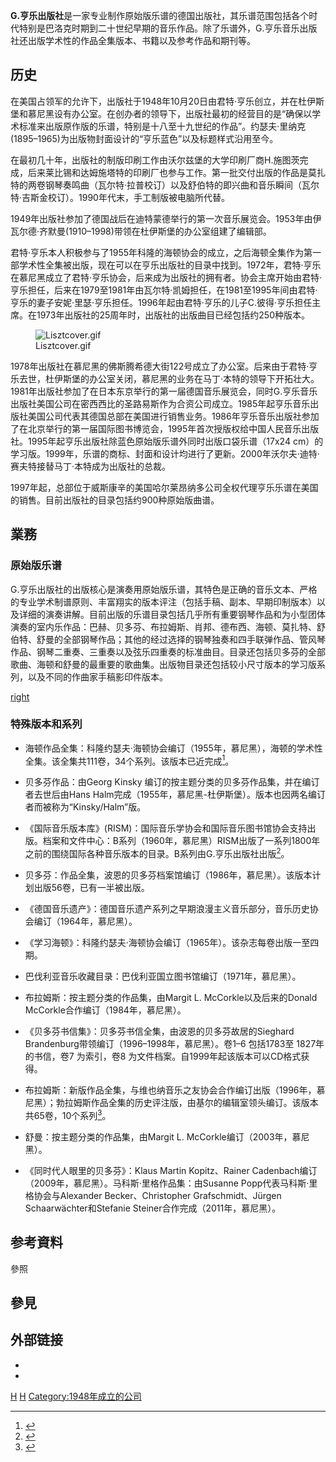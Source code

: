 {{Infobox publisher
| image        = [[File:Henle_Verlag_Logo.svg|200px]]
| parent       = 
| status       = 
| founded      = 1948年10月20日
| founder      = 
| successor    = 
| country      = [[德国|德国]]
| headquarters = [[慕尼黑|慕尼黑]]
| distribution = 
| keypeople    = 沃尔夫·迪特·赛夫特 
| publications = [[乐谱|乐谱]]
| topics       = 
| genre        = 
| imprints     = 
| revenue      = 
| numemployees = 
| nasdaq       = 
| url          = {{URL|http://www.henle.com}}
}}

'''G.亨乐出版社'''是一家专业制作原始版乐谱的德国出版社，其乐谱范围包括各个时代特别是巴洛克时期到二十世纪早期的音乐作品。除了乐谱外，G.亨乐音乐出版社还出版学术性的作品全集版本、书籍以及参考作品和期刊等。

== 历史 ==
在美国占领军的允许下，出版社于1948年10月20日由君特·亨乐创立，并在杜伊斯堡和慕尼黑设有办公室。在创办者的领导下，出版社最初的经营目的是“确保以学术标准来出版原作版的乐谱，特别是十八至十九世纪的作品”。约瑟夫·里纳克(1895–1965)为出版物封面设计的“亨乐蓝色”以及标题样式沿用至今。

在最初几十年，出版社的制版印刷工作由沃尔兹堡的大学印刷厂商H.施图茨完成，后来莱比锡和达姆施塔特的印刷厂也参与工作。第一批交付出版的作品是莫扎特的两卷钢琴奏鸣曲（瓦尔特·拉普校订）以及舒伯特的即兴曲和音乐瞬间（瓦尔特·吉斯金校订）。1990年代末，手工制版被电脑所代替。

1949年出版社参加了德国战后在迪特蒙德举行的第一次音乐展览会。1953年由伊瓦尔德·齐默曼(1910–1998)带领在杜伊斯堡的办公室组建了编辑部。

君特·亨乐本人积极参与了1955年科隆的海顿协会的成立，之后海顿全集作为第一部学术性全集被出版，现在可以在亨乐出版社的目录中找到。1972年，君特·亨乐在慕尼黑成立了君特·亨乐协会，后来成为出版社的拥有者。协会主席开始由君特·亨乐担任，后来在1979至1981年由瓦尔特·凯姆担任，在1981至1995年间由君特·亨乐的妻子安妮·里瑟·亨乐担任。1996年起由君特·亨乐的儿子C.彼得·亨乐担任主席。在1973年出版社的25周年时，出版社的出版曲目已经包括约250种版本。

[[File:Lisztcover.gif|right]]

1978年出版社在慕尼黑的佛斯腾希德大街122号成立了办公室。后来由于君特·亨乐去世，杜伊斯堡的办公室关闭，慕尼黑的业务在马丁·本特的领导下开拓壮大。1981年出版社参加了在日本东京举行的第一届德国音乐展览会，同时G.亨乐音乐出版社美国公司在密西西比的圣路易斯作为合资公司成立。1985年起亨乐音乐出版社美国公司代表其德国总部在美国进行销售业务。1986年亨乐音乐出版社参加了在北京举行的第一届国际图书博览会，1995年首次授版权给中国人民音乐出版社。1995年起亨乐出版社除蓝色原始版乐谱外同时出版口袋乐谱（17x24 cm）的学习版。1999年，乐谱的商标、封面和设计均进行了更新。2000年沃尔夫·迪特·赛夫特接替马丁·本特成为出版社的总裁。

1997年起，总部位于威斯康辛的美国哈尔莱昂纳多公司全权代理亨乐乐谱在美国的销售。目前出版社的目录包括约900种原始版曲谱。

== 業務 ==
=== 原始版乐谱 ===
G.亨乐出版社的出版核心是演奏用原始版乐谱，其特色是正确的音乐文本、严格的专业学术制谱原则、丰富翔实的版本评注（包括手稿、副本、早期印制版本）以及详细的演奏讲解。目前出版的乐谱目录包括几乎所有重要钢琴作品和为小型团体演奏的室内乐作品：巴赫、贝多芬、布拉姆斯、肖邦、德布西、海顿、莫扎特、舒伯特、舒曼的全部钢琴作品；其他的经过选择的钢琴独奏和四手联弹作品、管风琴作品、钢琴二重奏、三重奏以及弦乐四重奏的标准曲目。目录还包括贝多芬的全部歌曲、海顿和舒曼的最重要的歌曲集。出版物目录还包括较小尺寸版本的学习版系列，以及不同的作曲家手稿影印件版本。

[[file:Verlagsgebäude_G._Henle_Verlag.jpg|right]]

=== 特殊版本和系列 ===
* 海顿作品全集：科隆约瑟夫·海顿协会编订（1955年，慕尼黑），海顿的学术性全集。该全集共111卷，34个系列。该版本已近完成<ref>{{cite web|url=http://www.haydn-institut.de/Gesamtausgabe/gesamtausgabe.html|title=Gesamtausgabe|website=www.haydn-institut.de|deadurl=yes|archiveurl=https://web.archive.org/web/20160304132943/http://www.haydn-institut.de/Gesamtausgabe/gesamtausgabe.html|archivedate=2016-03-04|accessdate=2012-02-06}}</ref>。

* 贝多芬作品：由Georg Kinsky 编订的按主题分类的贝多芬作品集，并在编订者去世后由Hans Halm完成（1955年，慕尼黑-杜伊斯堡）。版本也因两名编订者而被称为“Kinsky/Halm”版。

* 《国际音乐版本库》(RISM)：国际音乐学协会和国际音乐图书馆协会支持出版。档案和文件中心：B系列（1960年，慕尼黑）RISM出版了一系列1800年之前的围绕国际各种音乐版本的目录。B系列由G.亨乐出版社出版<ref>{{cite web|url=http://opac.rism.info/|title=RISM-OPAC: Suche|website=opac.rism.info|accessdate=2012-02-06|archive-date=2014-04-03|archive-url=https://web.archive.org/web/20140403182027/http://opac.rism.info/|dead-url=no}}</ref>。

* 贝多芬：作品全集，波恩的贝多芬档案馆编订（1986年，慕尼黑）。该版本计划出版56卷，已有一半被出版。

* 《德国音乐遗产》：德国音乐遗产系列之早期浪漫主义音乐部分，音乐历史协会编订（1964年，慕尼黑）。

* 《学习海顿》：科隆约瑟夫·海顿协会编订（1965年）。该杂志每卷出版一至四期。

* 巴伐利亚音乐收藏目录：巴伐利亚国立图书馆编订（1971年，慕尼黑）。

* 布拉姆斯：按主题分类的作品集，由Margit L. McCorkle以及后来的Donald McCorkle合作编订（1984年，慕尼黑）。

* 《贝多芬书信集》：贝多芬书信全集，由波恩的贝多芬故居的Sieghard Brandenburg带领编订（1996–1998年，慕尼黑）。卷1–6 包括1783至 1827年的书信，卷7 为索引，卷8 为文件档案。自1999年起该版本可以CD格式获得。

* 布拉姆斯：新版作品全集，与维也纳音乐之友协会合作编订出版（1996年，慕尼黑）；勃拉姆斯作品全集的历史评注版，由基尔的编辑室领头编订。该版本共65卷，10个系列<ref>{{cite web|url=http://www.brahmsausgabe.uni-kiel.de|title=Johannes Brahms Gesamtausgabe e.V. Forschungsstelle Kiel|website=www.brahmsausgabe.uni-kiel.de|access-date=2019-10-17|archive-url=https://web.archive.org/web/20190708115358/http://www.brahmsausgabe.uni-kiel.de/|archive-date=2019-07-08|dead-url=yes}}</ref>。

* 舒曼：按主题分类的作品集，由Margit L. McCorkle编订（2003年，慕尼黑）。

* 《同时代人眼里的贝多芬》：Klaus Martin Kopitz、Rainer Cadenbach编订（2009年，慕尼黑）。马科斯·里格作品集：由Susanne Popp代表马科斯·里格协会与Alexander Becker、Christopher Grafschmidt、Jürgen Schaarwächter和Stefanie Steiner合作完成（2011年，慕尼黑）。

== 参考資料 ==
;參照
<references />

== 參見 ==
{{portal|古典音樂}}

== 外部链接 ==
* {{官方网站|http://www.henle.com/}}
* {{IMSLP|id=Scores published by Henle|cname=G.亨乐出版社}}

{{Authority control}}
[[Category:德國音樂出版社|H]]
[[Category:樂譜出版公司|H]]
[[Category:1948年成立的公司|Category:1948年成立的公司]]